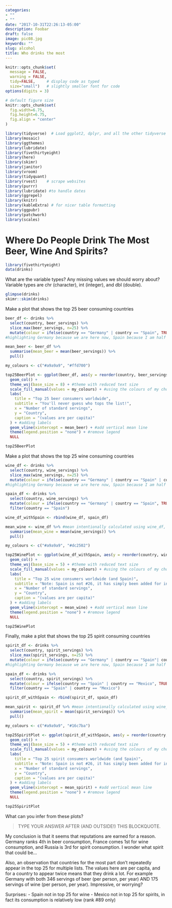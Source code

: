 ```yaml
---
categories:
- ""
- ""
date: "2017-10-31T22:26:13-05:00"
description: Foobar
draft: false
image: pic08.jpg
keywords: ""
slug: alcohol
title: Who drinks the most
---
```


```r
knitr::opts_chunk$set(
  message = FALSE, 
  warning = FALSE, 
  tidy=FALSE,     # display code as typed
  size="small")   # slightly smaller font for code
options(digits = 3)

# default figure size
knitr::opts_chunk$set(
  fig.width=6.75, 
  fig.height=6.75,
  fig.align = "center"
)
```


```r
library(tidyverse)  # Load ggplot2, dplyr, and all the other tidyverse packages
library(mosaic)
library(ggthemes)
library(lubridate)
library(fivethirtyeight)
library(here)
library(skimr)
library(janitor)
library(vroom)
library(tidyquant)
library(rvest)    # scrape websites
library(purrr)  
library(lubridate) #to handle dates
library(ggrepel)
library(knitr)
library(kableExtra) # for nicer table formatting
library(ggpubr)
library(patchwork)
library(scales)
```


# Where Do People Drink The Most Beer, Wine And Spirits?

```r
library(fivethirtyeight)
data(drinks)
```

What are the variable types? Any missing values we should worry about? 
Variable types are chr (character), int (integer), and dbl (double).

```r
glimpse(drinks)
skimr::skim(drinks)
```

Make a plot that shows the top 25 beer consuming countries

```r
beer_df <- drinks %>% 
  select(country, beer_servings) %>% 
  slice_max(beer_servings, n=25) %>% 
  mutate(colour = ifelse(country == "Germany" | country == "Spain", TRUE, FALSE))
#highlighting Germany because we are here now, Spain because I am half Spanish

mean_beer <- beer_df %>% 
  summarise(mean_beer = mean(beer_servings)) %>% 
  pull()

my_colours <- c("#a9a9a9", "#ffd700")

top25BeerPlot <- ggplot(beer_df, aes(y = reorder(country, beer_servings), x  = beer_servings, fill = colour)) +
  geom_col() +
  theme_wsj(base_size = 8) + #theme with reduced text size
  scale_fill_manual(values = my_colours) + #using the colours of my choice instead of default red/blue (helps make my highlighted countries stand out)
  labs(
    title = "Top 25 beer consumers worldwide",
    subtitle = "You'll never guess who tops the list!",
    x = "Number of standard servings",
    y = "Country",
    caption = "(values are per capita)"
  ) + #adding labels
  geom_vline(xintercept = mean_beer) + #add vertical mean line
  theme(legend.position = "none") + #remove legend
  NULL

top25BeerPlot
```

Make a plot that shows the top 25 wine consuming countries

```r
wine_df <- drinks %>% 
  select(country, wine_servings) %>% 
  slice_max(wine_servings, n=25) %>% 
  mutate(colour = ifelse(country == "Germany" | country == "Spain" | country == "France" | country == "Italy", TRUE, FALSE))
#highlighting Germany because we are here now, Spain because I am half Spanish, and others of interest

spain_df <- drinks %>% 
  select(country, wine_servings) %>% 
  mutate(colour = ifelse(country == "Germany" | country == "Spain", TRUE, FALSE)) %>% 
  filter(country == "Spain")

wine_df_withSpain <- rbind(wine_df, spain_df)

mean_wine <- wine_df %>% #mean intentionally calculated using wine_df, because using wine_df_withSpain would skew results
  summarise(mean_wine = mean(wine_servings)) %>% 
  pull()

my_colours <- c("#a9a9a9", "#dc2502")

top25WinePlot <- ggplot(wine_df_withSpain, aes(y = reorder(country, wine_servings), x  = wine_servings, fill = colour)) +
  geom_col() +
  theme_wsj(base_size = 5) + #theme with reduced text size
  scale_fill_manual(values = my_colours) + #using the colours of my choice instead of default red/blue (helps make my highlighted countries stand out)
  labs(
    title = "Top 25 wine consumers worldwide (and Spain)",
    subtitle = "Note: Spain is not #26, it has simply been added for interest!",
    x = "Number of standard servings",
    y = "Country",
    caption = "(values are per capita)"
  ) + #adding labels
  geom_vline(xintercept = mean_wine) + #add vertical mean line
  theme(legend.position = "none") + #remove legend
  NULL

top25WinePlot
```

Finally, make a plot that shows the top 25 spirit consuming countries
```r

spirit_df <- drinks %>% 
  select(country, spirit_servings) %>% 
  slice_max(spirit_servings, n=25) %>% 
  mutate(colour = ifelse(country == "Germany" | country == "Spain"| country == "Russian Federation" | country == "Mexico", TRUE, FALSE))
#highlighting Germany because we are here now, Spain because I am half Spanish, Russia because of the vodka-drinking reputation, and the same for Mexico and tequila

spain_df <- drinks %>% 
  select(country, spirit_servings) %>% 
  mutate(colour = ifelse(country == "Spain" | country == "Mexico", TRUE, FALSE)) %>% 
  filter(country == "Spain" | country == "Mexico")

spirit_df_withSpain <- rbind(spirit_df, spain_df)

mean_spirit <- spirit_df %>% #mean intentionally calculated using wine_df, because using wine_df_withSpain would skew results
  summarise(mean_spirit = mean(spirit_servings)) %>% 
  pull()

my_colours <- c("#a9a9a9", "#16c7ba")

top25SpiritPlot <- ggplot(spirit_df_withSpain, aes(y = reorder(country, spirit_servings), x  = spirit_servings, fill = colour)) +
  geom_col() +
  theme_wsj(base_size = 5) + #theme with reduced text size
  scale_fill_manual(values = my_colours) + #using the colours of my choice instead of default red/blue (helps make my highlighted countries stand out)
  labs(
    title = "Top 25 spirit consumers worldwide (and Spain)",
    subtitle = "Note: Spain is not #26, it has simply been added for interest!",
    x = "Number of standard servings",
    y = "Country",
    caption = "(values are per capita)"
  ) + #adding labels
  geom_vline(xintercept = mean_spirit) + #add vertical mean line
  theme(legend.position = "none") + #remove legend
  NULL

top25SpiritPlot

```

What can you infer from these plots?

> TYPE YOUR ANSWER AFTER (AND OUTSIDE!) THIS BLOCKQUOTE.

My conclusion is that it seems that reputations are earned for a reason. Germany ranks 4th in beer consumption, France comes 1st for wine consumption, and Russia is 3rd for spirit consumption. I wonder what spirit that could be...

Also, an observation that countries for the most part don't repeatedly appear in the top 25 for multiple lists. The values here are per capita, and for a country to appear twice means that they drink a lot. For example Germany with both 346 servings of beer (per person, per year) AND 175 servings of wine (per person, per year). Impressive, or worrying?

Surprises:
- Spain not in top 25 for wine
- Mexico not in top 25 for spirits, in fact its consumption is relatively low (rank #89 only)

